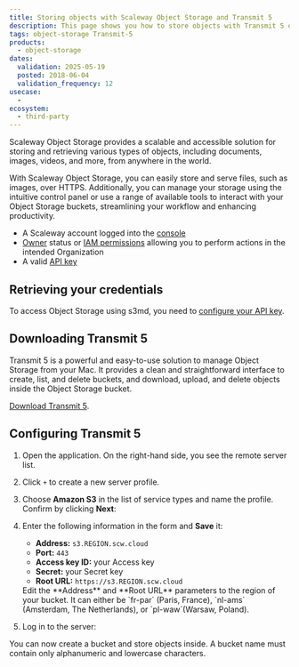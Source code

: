 ```yaml
---
title: Storing objects with Scaleway Object Storage and Transmit 5
description: This page shows you how to store objects with Transmit 5 on Scaleway's Object Storage platform.
tags: object-storage Transmit-5
products:
  - object-storage
dates:
  validation: 2025-05-19
  posted: 2018-06-04
  validation_frequency: 12
usecase:
  -
ecosystem:
  - third-party
---
```




Scaleway Object Storage provides a scalable and accessible solution for storing and retrieving various types of objects, including documents, images, videos, and more, from anywhere in the world.

With Scaleway Object Storage, you can easily store and serve files, such as images, over HTTPS.
Additionally, you can manage your storage using the intuitive control panel or use a range of available tools to interact with your Object Storage buckets, streamlining your workflow and enhancing productivity.


<Requirements />

- A Scaleway account logged into the [console](https://console.scaleway.com)
- [Owner](/iam/concepts/#owner) status or [IAM permissions](/iam/concepts/#permission) allowing you to perform actions in the intended Organization
- A valid [API key](/iam/how-to/create-api-keys/)

## Retrieving your credentials

To access Object Storage using s3md, you need to [configure your API key](/iam/how-to/create-api-keys/).

## Downloading Transmit 5

Transmit 5 is a powerful and easy-to-use solution to manage Object Storage from your Mac.
It provides a clean and straightforward interface to create, list, and delete buckets, and download, upload, and delete objects inside the Object Storage bucket.

[Download Transmit 5](https://panic.com/transmit/).

## Configuring Transmit 5

1. Open the application. On the right-hand side, you see the remote server list.
2. Click `+` to create a new server profile.
3. Choose **Amazon S3** in the list of service types and name the profile. Confirm by clicking **Next**:
    <Lightbox image={image} alt="" />
4. Enter the following information in the form and **Save** it:
    - **Address:** `s3.REGION.scw.cloud`
    - **Port:** `443`
    - **Access key ID:** your Access key
    - **Secret:** your Secret key
    - **Root URL:** `https://s3.REGION.scw.cloud`

    <Message type="important">
      Edit the **Address** and **Root URL** parameters to the region of your bucket. It can either be `fr-par` (Paris, France), `nl-ams` (Amsterdam, The Netherlands), or `pl-waw`(Warsaw, Poland).
    </Message>

    <Lightbox image={image2} alt="" />
5. Log in to the server:
    <Lightbox image={image3} alt="" />

You can now create a bucket and store objects inside.
A bucket name must contain only alphanumeric and lowercase characters.
